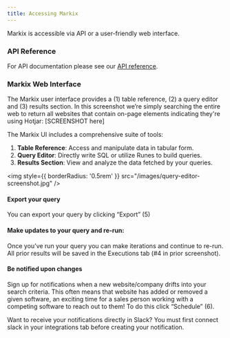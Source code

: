 ```yaml
---
title: Accessing Markix
---
```

Markix is accessible via API or a user-friendly web interface.

### API Reference
For API documentation please see our [API reference](https://docs.markix.com/api-reference/introduction).

### Markix Web Interface
The Markix user interface provides a (1) table reference, (2) a query editor and (3) results section. In this screenshot we’re simply searching the entire web to return all websites that contain on-page elements indicating they're using Hotjar: 
[SCREENSHOT here]


The Markix UI includes a comprehensive suite of tools:
1. **Table Reference**: Access and manipulate data in tabular form.
2. **Query Editor**: Directly write SQL or utilize Runes to build queries.
3. **Results Section**: View and analyze the data fetched by your queries.

<img
  style={{ borderRadius: '0.5rem' }}
  src="/images/query-editor-screenshot.jpg"
/>

#### Export your query
You can export your query by clicking “Export” (5)

#### Make updates to your query and re-run:
Once you’ve run your query you can make iterations and continue to re-run. All prior results will be saved in the Executions tab (#4 in prior screenshot).

#### Be notified upon changes
Sign up for notifications when a new website/company drifts into your search criteria. This often means that website has added or removed a given software, an exciting time for a sales person working with a competing software to reach out to them! To do this click “Schedule” (6).

Want to receive your notifications directly in Slack? You must first connect slack in your integrations tab before creating your notification.


